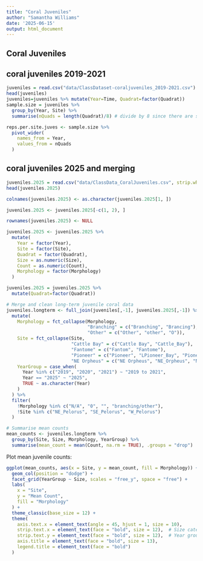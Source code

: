 ```yaml
---
title: "Coral Juveniles"
author: "Samantha Williams"
date: '2025-06-15'
output: html_document
---
```


## Coral Juveniles 

## coral juveniles 2019-2021
```r
juveniles = read.csv("data/ClassDataset-coraljuveniles_2019-2021.csv")
head(juveniles)
juveniles=juveniles %>% mutate(Year=Time, Quadrat=factor(Quadrat))
sample.size = juveniles %>%
  group_by(Year, Site) %>%
  summarise(nQuads = length(Quadrat)/8) # divide by 8 since there are size categories and morphologies (8 observation categories per quadrat)

reps.per.site.juves <- sample.size %>%
  pivot_wider(
    names_from = Year,
    values_from = nQuads
  )
```

## coral juveniles 2025 and merging
```r
juveniles.2025 = read.csv("data/ClassData_CoralJuveniles.csv", strip.white = T, header = T)
head(juveniles.2025)

colnames(juveniles.2025) <- as.character(juveniles.2025[1, ])

juveniles.2025 <- juveniles.2025[-c(1, 2), ]

rownames(juveniles.2025) <- NULL

juveniles.2025 <- juveniles.2025 %>%
  mutate(
    Year = factor(Year),
    Site = factor(Site),
    Quadrat = factor(Quadrat),
    Size = as.numeric(Size),
    Count = as.numeric(Count),
    Morphology = factor(Morphology)
  )

juveniles.2025 = juveniles.2025 %>%
  mutate(Quadrat=factor(Quadrat))

```

```r
# Merge and clean long-term juvenile coral data
juveniles.longterm <- full_join(juveniles[,-1], juveniles.2025[,-1]) %>%
  mutate(
    Morphology = fct_collapse(Morphology,
                              "Branching" = c("Branching", "Brancing"),
                              "Other" = c("Other", "other", "O")),
    Site = fct_collapse(Site,
                        "Cattle Bay" = c("Cattle Bay", "Cattle_Bay"), 
                        "Fantome" = c("Fantom", "Fantome"), 
                        "Pioneer" = c("Pioneer", "LPioneer_Bay", "Pioneer Bay"), 
                        "NE Orpheus" = c("NE Orpheus", "NE_Orpheus", "NE ORIS")),
    YearGroup = case_when(
      Year %in% c("2019", "2020", "2021") ~ "2019 to 2021",
      Year == "2025" ~ "2025",
      TRUE ~ as.character(Year)
    )
  ) %>%
  filter(
    !Morphology %in% c("N/A", "0", "", "branching/other"),
    !Site %in% c("NE_Pelorus", "SE_Pelorus", "W_Pelorus")
  )

# Summarise mean counts
mean_counts <- juveniles.longterm %>%
  group_by(Site, Size, Morphology, YearGroup) %>%
  summarise(mean_count = mean(Count, na.rm = TRUE), .groups = "drop")


```

Plot mean juvenile counts:
```r
ggplot(mean_counts, aes(x = Site, y = mean_count, fill = Morphology)) +
  geom_col(position = "dodge") +
  facet_grid(YearGroup ~ Size, scales = "free_y", space = "free") +
  labs(
    x = "Site",
    y = "Mean Count",
    fill = "Morphology"
  ) +
  theme_classic(base_size = 12) +
  theme(
    axis.text.x = element_text(angle = 45, hjust = 1, size = 10),
    strip.text.x = element_text(face = "bold", size = 12),  # Size categories
    strip.text.y = element_text(face = "bold", size = 12),  # Year groups
    axis.title = element_text(face = "bold", size = 13),
    legend.title = element_text(face = "bold")
  )
```

